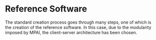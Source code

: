 # Reference Software

The standard creation process goes through many steps, one of which is the creation of the reference software. In this case, due to the modularity imposed by MPAI, the client-server architecture has been chosen.
